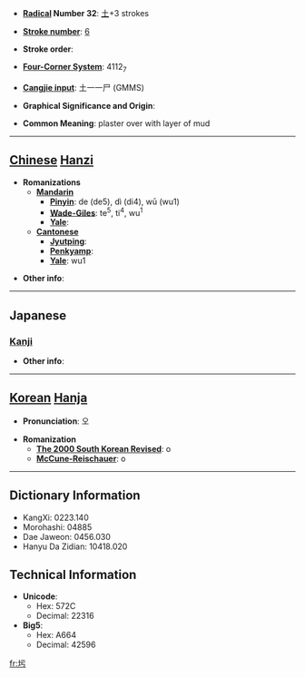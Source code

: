 * '''[[Wiktionary:Chinese radical index| Radical]] Number 32''': [[Wiktionary:Chinese radical index 土|土]]+3 strokes

* '''[[Wiktionary:Chinese total strokes index|Stroke number]]''': [[Wiktionary:Chinese total strokes index 6|6]]

* '''Stroke order''': 

* '''[[Wiktionary:Chinese four corner index|Four-Corner System]]''': 4112<sub>7</sub>

* '''[[Wiktionary:Chinese Cangjie index|Cangjie input]]''': 土一一尸 (GMMS)

* '''Graphical Significance and Origin''': 

* '''Common Meaning''': plaster over with layer of mud

----

== [[Chinese]] [[Hanzi]] ==

* '''Romanizations'''
** '''[[Mandarin]]'''
*** '''[[Pinyin]]''': de (de5), dì (di4), wū (wu1)
*** '''[[Wade-Giles]]''': te<sup>5</sup>, ti<sup>4</sup>, wu<sup>1</sup>
*** '''[[Yale]]''': 
** '''[[Cantonese]]'''
*** '''[[Jyutping]]''':
*** '''[[Penkyamp]]''': 
*** '''[[Yale]]''': wu1

* '''Other info''': 

----

==Japanese==
===[[Kanji]]===
{{kanji|on readings=[[お]] (o), [[う]] (u)
|kun readings=[[こて]] (kote), [[ぬる]] (nuru)
}}

* '''Other info''':  

----

== [[Korean]] [[Hanja]] ==

* '''Pronunciation''': 오

* '''Romanization'''
** '''[[The 2000 South Korean Revised Romanization|The 2000 South Korean Revised]]''': o
** '''[[McCune-Reischauer]]''': o

----

== Dictionary Information ==

* KangXi: 0223.140
* Morohashi: 04885
* Dae Jaweon: 0456.030
* Hanyu Da Zidian: 10418.020

== Technical Information ==

* '''Unicode''':
** Hex: 572C
** Decimal: 22316
* '''Big5''':
** Hex: A664
** Decimal: 42596

[[fr:圬]]